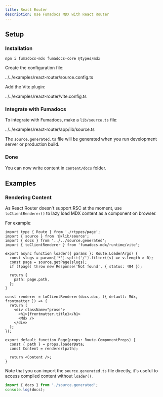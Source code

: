 ```yaml
---
title: React Router
description: Use Fumadocs MDX with React Router
---
```


## Setup

<div className="fd-steps [&_h3]:fd-step">

### Installation

```npm
npm i fumadocs-mdx fumadocs-core @types/mdx
```

Create the configuration file:

<include cwd meta='title="source.config.ts"'>
  ../../examples/react-router/source.config.ts
</include>

Add the Vite plugin:

<include cwd meta='title="vite.config.ts"'>
  ../../examples/react-router/vite.config.ts
</include>

### Integrate with Fumadocs

To integrate with Fumadocs, make a `lib/source.ts` file:

<include cwd meta='title="app/lib/source.ts"'>
  ../../examples/react-router/app/lib/source.ts
</include>

The `source.generated.ts` file will be generated when you run development server or production build.

### Done

You can now write content in `content/docs` folder.

</div>

## Examples

### Rendering Content

As React Router doesn't support RSC at the moment, use `toClientRenderer()` to lazy load MDX content as a component on browser.

For example:

```tsx
import type { Route } from './+types/page';
import { source } from '@/lib/source';
import { docs } from '../../source.generated';
import { toClientRenderer } from 'fumadocs-mdx/runtime/vite';

export async function loader({ params }: Route.LoaderArgs) {
  const slugs = params['*'].split('/').filter((v) => v.length > 0);
  const page = source.getPage(slugs);
  if (!page) throw new Response('Not found', { status: 404 });

  return {
    path: page.path,
  };
}

const renderer = toClientRenderer(docs.doc, ({ default: Mdx, frontmatter }) => {
  return (
    <div className="prose">
      <h1>{frontmatter.title}</h1>
      <Mdx />
    </div>
  );
});

export default function Page(props: Route.ComponentProps) {
  const { path } = props.loaderData;
  const Content = renderer[path];

  return <Content />;
}
```

Note that you can import the `source.generated.ts` file directly, it's useful to access compiled content without `loader()`.

```ts
import { docs } from './source.generated';
console.log(docs);
```

